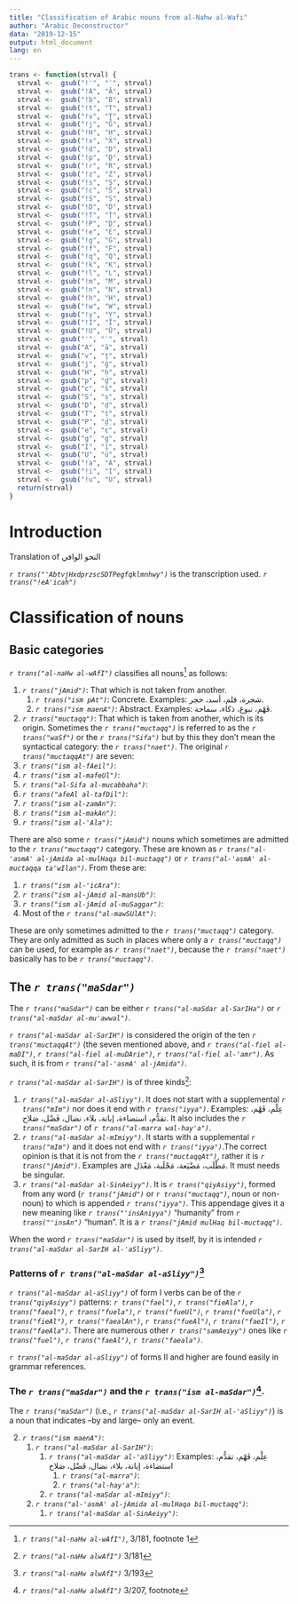 ```yaml
---
title: "Classification of Arabic nouns from al-Nahw al-Wafi"
author: "Arabic Deconstructor"
data: "2019-12-15"
output: html_document
lang: en
---
```

```r
trans <- function(strval) {
  strval <-  gsub("!'", "ʾ", strval)
  strval <-  gsub("!A", "Ā", strval)
  strval <-  gsub("!b", "B", strval)
  strval <-  gsub("!t", "T", strval)
  strval <-  gsub("!v", "Ṯ", strval)
  strval <-  gsub("!j", "Ǧ", strval)
  strval <-  gsub("!H", "Ḥ", strval)
  strval <-  gsub("!x", "X", strval)
  strval <-  gsub("!d", "D", strval)
  strval <-  gsub("!p", "Ḏ", strval)
  strval <-  gsub("!r", "R", strval)
  strval <-  gsub("!z", "Z", strval)
  strval <-  gsub("!s", "S", strval)
  strval <-  gsub("!c", "Š", strval)
  strval <-  gsub("!S", "Ṣ", strval)
  strval <-  gsub("!D", "Ḍ", strval)
  strval <-  gsub("!T", "Ṭ", strval)
  strval <-  gsub("!P", "Ḏ̣", strval)
  strval <-  gsub("!e", "Ɛ", strval)
  strval <-  gsub("!g", "Ġ", strval)
  strval <-  gsub("!f", "F", strval)
  strval <-  gsub("!q", "Q", strval)
  strval <-  gsub("!k", "K", strval)
  strval <-  gsub("!l", "L", strval)
  strval <-  gsub("!m", "M", strval)
  strval <-  gsub("!n", "N", strval)
  strval <-  gsub("!h", "H", strval)
  strval <-  gsub("!w", "W", strval)
  strval <-  gsub("!y", "Y", strval)
  strval <-  gsub("!I", "Ī", strval)
  strval <-  gsub("!U", "Ū", strval)
  strval <-  gsub("'", "ʾ", strval)
  strval <-  gsub("A", "ā", strval)
  strval <-  gsub("v", "ṯ", strval)
  strval <-  gsub("j", "ǧ", strval)
  strval <-  gsub("H", "ḥ", strval)
  strval <-  gsub("p", "ḏ", strval)
  strval <-  gsub("c", "š", strval)
  strval <-  gsub("S", "ṣ", strval)
  strval <-  gsub("D", "ḍ", strval)
  strval <-  gsub("T", "ṭ", strval)
  strval <-  gsub("P", "ḏ̣", strval)
  strval <-  gsub("e", "ɛ", strval)
  strval <-  gsub("g", "ġ", strval)
  strval <-  gsub("I", "ī", strval)
  strval <-  gsub("U", "ū", strval)
  strval <-  gsub("!a", "A", strval)
  strval <-  gsub("!i", "I", strval)
  strval <-  gsub("!u", "U", strval)
  return(strval)
} 
```
# Introduction

Translation of [النحو الوافي]{lang=ar}

_`r trans("'AbtvjHxdprzscSDTPegfqklmnhwy")`_ is the transcription used. _`r trans("!eA'icah")`_

# Classification of nouns

## Basic categories

_`r trans("al-naHw al-wAfI")`_ classifies all nouns^[_`r trans("al-naHw al-wAfI")`_, 3/181, footnote 1] as follows:

1. _`r trans("jAmid")`_: That which is not taken from another.
   1. _`r trans("ism pAt")`_: Concrete. Examples: [شجرة، قلم، أسد، حجر]{lang=ar}.
   2. _`r trans("ism maenA")`_: Abstract. Examples: [فَهْم، نبوغ، ذكاء، سماحة]{lang=ar}.
2. _`r trans("muctaqq")`_: That which is taken from another, which is its origin. Sometimes the _`r trans("muctaqq")`_ is referred to as the _`r trans("waSf")`_ or the _`r trans("Sifa")`_ but by this they don't mean the syntactical category: the _`r trans("naet")`_. The original _`r trans("muctaqqAt")`_ are seven:
1. _`r trans("ism al-fAeil")`_:
1. _`r trans("ism al-mafeUl")`_:
1. _`r trans("al-Sifa al-mucabbaha")`_:
1. _`r trans("afeAl al-tafDil")`_:
1. _`r trans("ism al-zamAn")`_:
1. _`r trans("ism al-makAn")`_:
1. _`r trans("ism al-'Ala")`_:

There are also some _`r trans("jAmid")`_ nouns which sometimes are admitted to the _`r trans("muctaqq")`_ category. These are known as _`r trans("al-'asmA' al-jAmida al-mulHaqa bil-muctaqq")`_ or _`r trans("al-'asmA' al-muctaqqa ta'wIlan")`_. From these are:

1. _`r trans("ism al-'icAra")`_:
1. _`r trans("ism al-jAmid al-mansUb")`_:
1. _`r trans("ism al-jAmid al-muSaggar")`_:
1. Most of the _`r trans("al-mawSUlAt")`_:

These are only sometimes admitted to the _`r trans("muctaqq")`_ category. They are only admitted as such in places where only a _`r trans("muctaqq")`_ can be used, for example as _`r trans("naet")`_, because the _`r trans("naet")`_ basically has to be _`r trans("muctaqq")`_.

## The _`r trans("maSdar")`_

The _`r trans("maSdar")`_ can be either _`r trans("al-maSdar al-SarIHa")`_ or _`r trans("al-maSdar al-mu'awwal")`_. 

_`r trans("al-maSdar al-SarIH")`_ is considered the origin of the ten _`r trans("muctaqqAt")`_ (the seven mentioned above, and _`r trans("al-fiel al-maDI")`_, _`r trans("al-fiel al-muDArie")`_, _`r trans("al-fiel al-'amr")`_. As such, it is from _`r trans("al-'asmA' al-jAmida")`_.

_`r trans("al-maSdar al-SarIH")`_ is of three kinds^[_`r trans("al-naHw alwAfI")`_ 3/181]:

1. _`r trans("al-maSdar al-aSliyy")`_. It does not start with a supplemental _`r trans("mIm")`_ nor does it end with _`r trans("iyya")`_. Examples: [عِلْم، فَهْم، تقدُّم، استضاءة، إبانة، بلاء، نضال، فَضْل، صَلاح]{lang=ar}. It also includes the _`r trans("maSdar")`_ of _`r trans("al-marra wal-hay'a")`_.
2. _`r trans("al-maSdar al-mImiyy")`_. It starts with a supplemental _`r trans("mIm")`_ and it does not end with _`r trans("iyya")`_.The correct opinion is that it is not from the _`r trans("muctaqqAt")`_, rather it is _`r trans("jAmid")`_. Examples are [مَطْلَب، مَضْيَعة، مَجْلَبة، مَعْدَل]{lang=ar}. It must needs be singular.
2. _`r trans("al-maSdar al-SinAeiyy")`_. It is _`r trans("qiyAsiyy")`_, formed from any word (_`r trans("jAmid")`_ or _`r trans("muctaqq")`_, noun or non-noun) to which is appended _`r trans("iyya")`_. This appendage gives it a new meaning like _`r trans("'insAniyya")`_ "humanity" from _`r trans("'insAn")`_ "human". It is a _`r trans("jAmid mulHaq bil-muctaqq")`_.

When the word _`r trans("maSdar")`_ is used by itself, by it is intended _`r trans("al-maSdar al-SarIH al-'aSliyy")`_.

### Patterns of _`r trans("al-maSdar al-aSliyy")`_^[_`r trans("al-naHw alwAfI")`_ 3/193]

_`r trans("al-maSdar al-aSliyy")`_ of form I verbs can be of the _`r trans("qiyAsiyy")`_ patterns: _`r trans("fael")`_, _`r trans("fieAla")`_, _`r trans("faeal")`_, _`r trans("fuela")`_, _`r trans("fueUl")`_, _`r trans("fueUla")`_, _`r trans("fieAl")`_, _`r trans("faealAn")`_, _`r trans("fueAl")`_, _`r trans("faeIl")`_, _`r trans("faeAla")`_. There are numerous other _`r trans("samAeiyy")`_ ones like  _`r trans("fuel")`_, _`r trans("faeAl")`_, _`r trans("faeala")`_. 

_`r trans("al-maSdar al-aSliyy")`_ of forms II and higher are found easily in grammar references.

### The _`r trans("maSdar")`_ and the _`r trans("ism al-maSdar")`_^[_`r trans("al-naHw alwAfI")`_ 3/207, footnote].

The _`r trans("maSdar")`_ (i.e., _`r trans("al-maSdar al-SarIH al-'aSliyy")`_) is a noun that indicates --by and large-- only an event.

2. _`r trans("ism maenA")`_:
      1. _`r trans("al-maSdar al-SarIH")`_:
         1. _`r trans("al-maSdar al-'aSliyy")`_: Examples: [عِلْم، فَهْم، تقدُّم، استضاءة، إبانة، بلاء، نضال، فَضْل، صَلاح]{lang=ar}
            1. _`r trans("al-marra")`_:
            1. _`r trans("al-hay'a")`_:
         1. _`r trans("al-maSdar al-mImiyy")`_:
      2. _`r trans("al-'asmA' al-jAmida al-mulHaqa bil-muctaqq")`_:
         1. _`r trans("al-maSdar al-SinAeiyy")`_:


